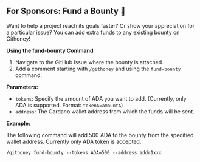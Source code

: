 
## For Sponsors: Fund a Bounty 🍯

Want to help a project reach its goals faster? Or show your appreciation for a particular issue? You can add extra funds to any existing bounty on Githoney!

**Using the fund-bounty Command**

1. Navigate to the GitHub issue where the bounty is attached.
2. Add a comment starting with `/githoney` and using the `fund-bounty` command.

**Parameters:**

- `tokens`: Specify the amount of ADA you want to add. (Currently, only ADA is supported. Format: `tokenA=amountA`)
- `address`: The Cardano wallet address from which the funds will be sent.

**Example:**

The following command will add 500 ADA to the bounty from the specified wallet address. Currently only ADA token is accepted. 

```
/githoney fund-bounty --tokens ADA=500 --address addr1xxx
```